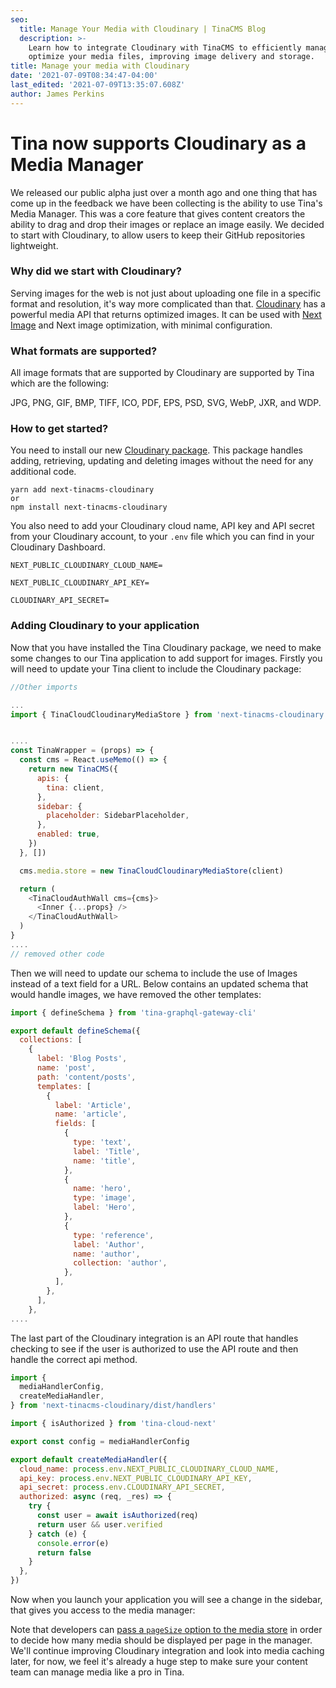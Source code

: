 ```yaml
---
seo:
  title: Manage Your Media with Cloudinary | TinaCMS Blog
  description: >-
    Learn how to integrate Cloudinary with TinaCMS to efficiently manage and
    optimize your media files, improving image delivery and storage.
title: Manage your media with Cloudinary
date: '2021-07-09T08:34:47-04:00'
last_edited: '2021-07-09T13:35:07.608Z'
author: James Perkins
---
```


# Tina now supports Cloudinary as a Media Manager

We released our public alpha just over a month ago and one thing that has come up in the feedback we have been collecting is the ability to use Tina's Media Manager. This was a core feature that gives content creators the ability to drag and drop their images or replace an image easily. We decided to start with Cloudinary, to allow users to keep their GitHub repositories lightweight.

### Why did we start with Cloudinary?

Serving images for the web is not just about uploading one file in a specific format and resolution, it's way more complicated than that.
[Cloudinary](https://cloudinary.com/) has a powerful media API that returns optimized images. It can be used with [Next Image](https://nextjs.org/docs/api-reference/next/image) and Next image optimization, with minimal configuration.

### What formats are supported?

All image formats that are supported by Cloudinary are supported by Tina which are the following:

JPG, PNG, GIF, BMP, TIFF, ICO, PDF, EPS, PSD, SVG, WebP, JXR, and WDP.

### How to get started?

You need to install our new [Cloudinary package](https://www.npmjs.com/package/next-tinacms-cloudinary). This package handles adding, retrieving, updating and deleting images without the need for any additional code.

```other
yarn add next-tinacms-cloudinary
or
npm install next-tinacms-cloudinary
```

You also need to add your Cloudinary cloud name, API key and API secret from your Cloudinary account, to your `.env` file which you can find in your Cloudinary Dashboard.

```other
NEXT_PUBLIC_CLOUDINARY_CLOUD_NAME=

NEXT_PUBLIC_CLOUDINARY_API_KEY=

CLOUDINARY_API_SECRET=
```

### Adding Cloudinary to your application

Now that you have installed the Tina Cloudinary package, we need to make some changes to our Tina application to add support for images. Firstly you will need to update your Tina client to include the Cloudinary package:

```js
//Other imports

...
import { TinaCloudCloudinaryMediaStore } from 'next-tinacms-cloudinary'


....
const TinaWrapper = (props) => {
  const cms = React.useMemo(() => {
    return new TinaCMS({
      apis: {
        tina: client,
      },
      sidebar: {
        placeholder: SidebarPlaceholder,
      },
      enabled: true,
    })
  }, [])

  cms.media.store = new TinaCloudCloudinaryMediaStore(client)

  return (
    <TinaCloudAuthWall cms={cms}>
      <Inner {...props} />
    </TinaCloudAuthWall>
  )
}
....
// removed other code
```

Then we will need to update our schema to include the use of Images instead of a text field for a URL. Below contains an updated schema that would handle images, we have removed the other templates:

```js
import { defineSchema } from 'tina-graphql-gateway-cli'

export default defineSchema({
  collections: [
    {
      label: 'Blog Posts',
      name: 'post',
      path: 'content/posts',
      templates: [
        {
          label: 'Article',
          name: 'article',
          fields: [
            {
              type: 'text',
              label: 'Title',
              name: 'title',
            },
            {
              name: 'hero',
              type: 'image',
              label: 'Hero',
            },
            {
              type: 'reference',
              label: 'Author',
              name: 'author',
              collection: 'author',
            },
          ],
        },
      ],
    },
....
```

The last part of the Cloudinary integration is an API route that handles checking to see if the user is authorized to use the API route and then handle the correct api method.

```js
import {
  mediaHandlerConfig,
  createMediaHandler,
} from 'next-tinacms-cloudinary/dist/handlers'

import { isAuthorized } from 'tina-cloud-next'

export const config = mediaHandlerConfig

export default createMediaHandler({
  cloud_name: process.env.NEXT_PUBLIC_CLOUDINARY_CLOUD_NAME,
  api_key: process.env.NEXT_PUBLIC_CLOUDINARY_API_KEY,
  api_secret: process.env.CLOUDINARY_API_SECRET,
  authorized: async (req, _res) => {
    try {
      const user = await isAuthorized(req)
      return user && user.verified
    } catch (e) {
      console.error(e)
      return false
    }
  },
})
```

Now when you launch your application you will see a change in the sidebar, that gives you access to the media manager:

Note that developers can [pass a `pageSize` option to the media store](https://github.com/tinacms/tina-graphql-gateway/blob/main/packages/next-tinacms-cloudinary/README.md) in order to decide how many media should be displayed per page in the manager. We'll continue improving Cloudinary integration and look into media caching later, for now, we feel it's already a huge step to make sure your content team can manage media like a pro in Tina.
